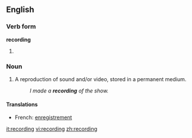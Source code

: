 ==English==

===Verb form===
'''recording'''

# {{present participle of|record}}

===Noun===
{{wikipedia}}
{{en-noun}}

# A reproduction of sound and/or video, stored in a permanent medium.
#: ''I made a '''recording''' of the show.''

====Translations====
{{top}}
*French: [[enregistrement]] {{m}}
{{bottom}}

[[it:recording]]
[[vi:recording]]
[[zh:recording]]